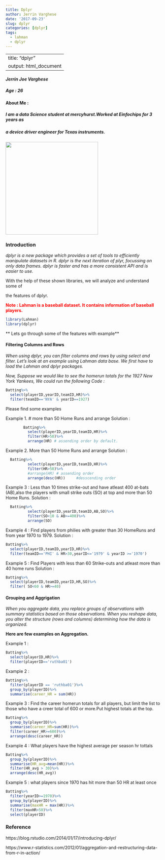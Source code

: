 ```yaml
---
title: Dplyr
author: Jerrin Varghese
date: '2017-09-23'
slug: dplyr
categories: [dplyr]
tags:
  - lahman
  - dplyr
---
```


---
title: "dplyr"
output: html_document
---
#### *Jerrin Joe Varghese*
##### Age : 26



#### **About Me** :
##### I am a data Science student at mercyhurst.Worked at Einfochips for 3 years as
##### a device driver engineer for Texas instruments.

 <img src="images/2.jpg" width="300"/>
 
### Introduction 
_dplyr is a new package which provides a set of tools to efficiently manipulate datasets in R. dplyr is the next iteration of plyr, focussing on only data frames. dplyr is faster and has a more consistent API and is easier to use._

######## With the help of these shown libraries, we will analyze and understand some of 
######## the features of dplyr.

 <span style="color:red">**Note : Lahman is a baseball dataset. It contains information of baseball players.**</span>
 

```r
library(Lahman)
library(dplyr)
```

** Lets go through some of the features with example**

#### Filtering Columns and Rows

_When using dplyr, you can filter columns and rows by using select and filter.
Let's look at an example using Lahman data base.
We first have to load the Lahman and dplyr packages._

_Now, Suppose we would like to see the homerun totals for the 1927 New York Yankees, We could run the following Code :_

```r
Batting%>%
  select(playerID,yearID,teamID,HR)%>%
  filter(teamID=='NYA' & yearID==1927)
```

Please find some examples 

Example 1.  # more than 50 Home Runs and arrange
Solution :

```r

        Batting%>%
          select(playerID,yearID,teamID,HR)%>%
          filter(HR>50)%>%
          arrange(HR) # assending order by default.
```

Example 2.  More than 50 Home Runs and arrange
Solution :

```r
  Batting%>%
          select(playerID,yearID,teamID,HR)%>%
          filter(HR>50)%>%
          #arrange(HR) # assending order
          arrange(desc(HR))     #desscending order 
```

Example 3 : Less than 10 times strike-out and have atleast 400 at-bats (AB),also the
            players with small strike outs (SO) at top and more than 50 Home Runs.
Solution : 

```r
  Batting%>%
          select(playerID,yearID,teamID,AB,SO)%>%
          filter(SO<10 & AB>=400)%>%
          arrange(SO)
```

Example 4 :  Find players from philies with greater than 30 HomeRuns and from year 1970 to 1979.
Solution : 

```r
Batting%>%
  select(playerID,teamID,yearID,HR)%>%
  filter(teamID=='PHI' & HR>30,yearID<='1979' & yearID >='1970')
```

Example 5 : Find Players with less than 60 Strike-outs and atleast more than 40 home runs
Solution :

```r
Batting%>%
  select(playerID,teamID,yearID,HR,SO)%>%
  filter( SO<60 & HR>=40)
```



#### Grouping and Aggrigation 

_When you aggregate data, you replace groups of observations with summary statistics based on those observations. When you reshape data, you alter the structure (rows and columns) determining how the data is organized._

**Here are few examples on Aggregation.**

Example 1 : 
```r
Batting%>%
  select(playerID,HR)%>%
  filter(playerID=='ruthba01')
```

Example 2 : 
```r
Batting%>%
  filter(playerID == 'ruthba01')%>%
  group_by(playerID)%>%
  summarise(career_HR = sum(HR))
```

Example 3 : 
Find the career homerun totals for all players, but limit the list to those
who have a creer total of 600 or more.Put highest totals at the top.
```r
Batting%>%
  group_by(playerID)%>%
  summarise(career_HR=sum(HR))%>%
  filter(career_HR>=600)%>%
  arrange(desc(career_HR))
```


Example 4 : 
What players have the highest average per season hr tottals
```r
Batting%>%
  group_by(playerID)%>%
  summarise(HR_avg=mean(HR))%>%
  filter(HR_avg > 30)%>%
  arrange(desc(HR_avg))

```

Example 5 : 
what players since 1970 has hit more than 50 HR at least once
```r
Batting%>%
  filter(yearID>=1970)%>%
  group_by(playerID)%>%
  summarise(maxHR = max(HR))%>%
  filter(maxHR>50)%>%
  select(playerID)
```


### Reference 
https://blog.rstudio.com/2014/01/17/introducing-dplyr/

https://www.r-statistics.com/2012/01/aggregation-and-restructuring-data-from-r-in-action/